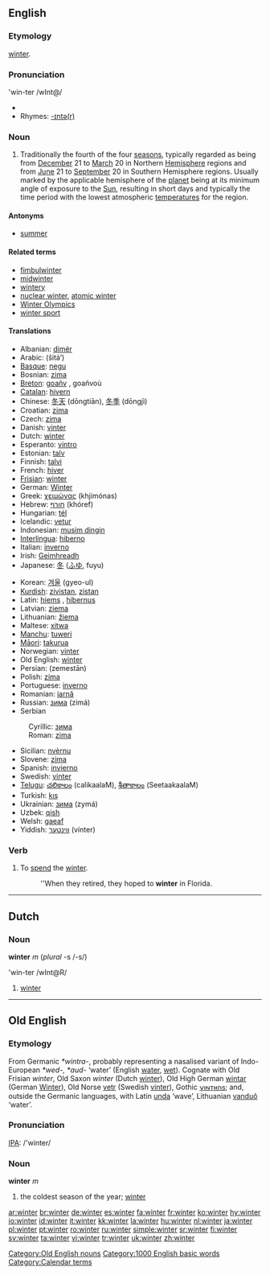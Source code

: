 {{see|Winter}}
{{wikipedia}}
==English==

{{rank|fortune|glass|silver|961|winter|expect|nation|legal}}

===Etymology===
{{OE.}} [[winter#Old English|winter]].

===Pronunciation===
'win-ter /wInt@/
{{IPA|/'wɪntə/}}
*{{audio|en-us-winter.ogg|Audio (US)}}
*Rhymes: [[Rhymes:English:-ɪntə(r)|-ɪntə(r)]]

===Noun===
{{en-noun}}

#Traditionally the fourth of the four [[season]]s, typically regarded as being from [[December]] 21 to [[March]] 20 in Northern [[Hemisphere]] regions and from [[June]] 21 to [[September]] 20 in Southern Hemisphere regions. Usually marked by the applicable hemisphere of the [[planet]] being at its minimum angle of exposure to the [[Sun]], resulting in short days and typically the time period with the lowest atmospheric [[temperature]]s for the region.

====Antonyms====
*[[summer]]

====Related terms====
* [[fimbulwinter]]
* [[midwinter]]
* [[wintery]]
* [[nuclear winter]], [[atomic winter]] <!-- "nuclear winter" is 1000 times more used in the literature (cf. also Google, especially when you filter out all duplicate results about the song "atomic winter") -->
*[[Winter Olympics]]
*[[winter sport]]

====Translations====
{{top}}
*Albanian: [[dimër]]
*Arabic: {{ARchar|[[شتاء]]}} (šitá’)
*[[Basque]]: [[negu]]
*Bosnian: [[zima#Bosnian|zima]] {{f}}
*[[Breton]]: [[goañv]] {{m}}, goañvoù {{p}}
*[[Catalan]]: [[hivern]] {{m}}
*Chinese: [[冬天]] (dōngtiān), [[冬季]] (dōngjì)
*Croatian: [[zima]] {{f}}
*Czech: [[zima]] {{f}}
*Danish: [[vinter]]
*Dutch: [[winter#Dutch|winter]] {{m}}
*Esperanto: [[vintro]]
*Estonian: [[talv]]
*Finnish: [[talvi]]
*French: [[hiver]] {{m}}
*[[Frisian]]: [[winter#Frisian|winter]]
*German: [[Winter]] {{m}}
*Greek: [[χειμώνας]] (khjimónas) {{m}}
*Hebrew: [[חורף]] (khóref)
*Hungarian: [[tél]]
*Icelandic: [[vetur]] {{m}}
*Indonesian: [[musim dingin]]
*[[Interlingua]]: [[hiberno]]
*Italian: [[inverno]] {{m}}
*Irish: [[Geimhreadh]]
*Japanese: [[冬]] ([[ふゆ]], fuyu)
{{mid}}
*Korean: [[겨울]] (gyeo-ul)
*[[Kurdish]]: [[zivistan]], [[zistan]]
*Latin: [[hiems]] {{f}}, [[hibernus]] {{m}}
*Latvian: [[ziema]] {{f}}
*Lithuanian: [[žiema]] {{f}}
*Maltese: [[xitwa]]
*[[Manchu]]: [[tuweri]]
*[[Māori]]: [[takurua]]
*Norwegian: [[vinter]]
*Old English: [[winter#Old English|winter]]
*Persian: {{FAchar|[[زمستان|زِمِستان]]}} (zemestān)
*Polish: [[zima]] {{f}}
*Portuguese: [[inverno]] {{m}}
*Romanian: [[iarnă]] {{f}}
*Russian: [[зима]] (zimá) {{f}}
*Serbian
:Cyrillic: [[зима#Serbian|зима]] {{f}}
:Roman: [[zima#Serbian|zima]] {{f}}
*Sicilian: [[nvèrnu]]
*Slovene: [[zima]] {{f}}
*Spanish: [[invierno]] {{m}}
*Swedish: [[vinter]] {{c}}
*[[Telugu]]: [[చలికాలం]] (calikaalaM), [[శీతాకాలం]] (SeetaakaalaM)
*Turkish: [[kış]]
*Ukrainian: [[зима]] (zymá) {{f}}
*Uzbek: [[qish]]
*Welsh: [[gaeaf]]
*Yiddish: [[װינטער]] (vínter)
{{bottom}}

===Verb===
{{en-verb}}
#To [[spend]] the [[winter]].
#:''When they retired, they hoped to '''winter''' in Florida.

----

==Dutch==
===Noun===
'''winter''' ''m'' (''plural'' -s /-s/)

'win-ter /wInt@R/

# [[winter]]

----


==Old English==
===Etymology===
From Germanic ''*wintra-'', probably representing a nasalised variant of Indo-European ''*wed-, *aud-'' ‘water’ (English [[water]], [[wet]]).  Cognate with Old Frisian ''winter'', Old Saxon ''winter'' (Dutch [[winter#Dutch|winter]]), Old High German [[wintar]] (German [[Winter]]), Old Norse [[vetr]] (Swedish [[vinter]]), Gothic [[𐍅𐌹𐌽𐍄𐍂𐌿𐍃]]; and, outside the Germanic languages, with Latin [[unda]] ‘wave’, Lithuanian [[vanduo|vanduõ]] ‘water’.

===Pronunciation===
[[IPA]]: /'winter/

===Noun===
'''winter''' ''m''
# the coldest season of the year; [[winter#English|winter]]

[[Category:Old English nouns]]
[[Category:1000 English basic words]]
[[Category:Calendar terms]]

[[ar:winter]]
[[br:winter]]
[[de:winter]]
[[es:winter]]
[[fa:winter]]
[[fr:winter]]
[[ko:winter]]
[[hy:winter]]
[[io:winter]]
[[id:winter]]
[[it:winter]]
[[kk:winter]]
[[la:winter]]
[[hu:winter]]
[[nl:winter]]
[[ja:winter]]
[[pl:winter]]
[[pt:winter]]
[[ro:winter]]
[[ru:winter]]
[[simple:winter]]
[[sr:winter]]
[[fi:winter]]
[[sv:winter]]
[[ta:winter]]
[[vi:winter]]
[[tr:winter]]
[[uk:winter]]
[[zh:winter]]